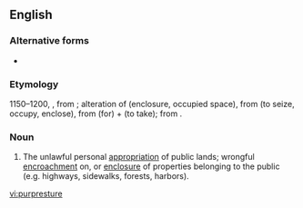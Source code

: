==English==

===Alternative forms===
* {{l|en|pourpresture}} {{qualifier|rare}}

===Etymology===
1150–1200, {{etyl|enm|en}}, from {{etyl|xno|en}}; alteration of {{etyl|fro|en}} {{m|fro|porpresure}} (enclosure, occupied space), from {{m|fro|porprendre}} (to seize, occupy, enclose), from {{m|fro|por-}} (for) + {{m|fro|prendre}} (to take); from {{etyl|la|en}} {{m|la|prehendere}}.

===Noun===
{{en-noun}}

# The unlawful personal [[appropriation]] of public lands; wrongful [[encroachment]] on, or [[enclosure]] of properties belonging to the public (e.g. highways, sidewalks, forests, harbors).

[[vi:purpresture]]